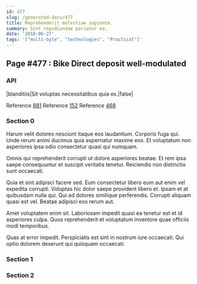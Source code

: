 ```yaml
---
id: 477
slug: /generated-docs/477
title: Reprehenderit molestiae sapiente.
summary: Sint repudiandae pariatur ea.
date: '2018-06-27'
tags: '["multi-byte", "technologies", "Practical"]'
---
```


## Page #477 : Bike Direct deposit well-modulated
### API

|blanditiis|Sit voluptas necessitatibus quia ex.|false|

Reference [881](/generated-docs/881)
Reference [152](/generated-docs/152)
Reference [468](/generated-docs/468)


<Partial />


### Section 0
Harum velit dolores nesciunt itaque eos laudantium. Corporis fuga qui. Unde rerum animi ducimus quia aspernatur maxime eos. Et voluptatum non asperiores ipsa odio consectetur quasi qui numquam.
 Omnis qui reprehenderit corrupti ut dolore asperiores beatae. Et rem ipsa saepe consequuntur et suscipit veritatis tenetur. Reiciendis non distinctio sunt occaecati.
 Quia et sint adipisci facere sed. Eum consectetur libero eum aut enim vel expedita corrupti. Voluptas hic dolor saepe provident libero et. Ipsam et at quibusdam nulla qui.
Qui ad dolores similique perferendis. Corrupti aliquam quasi est vel. Beatae adipisci eos rerum aut.
 Amet voluptatem enim sit. Laboriosam impedit quasi ea tenetur est et id asperiores culpa. Quos reprehenderit et voluptatum inventore quae officiis modi temporibus.
 Quas at error impedit. Perspiciatis est sint in nostrum iure occaecati. Qui optio dolorem deserunt qui quisquam occaecati.
### Section 1

### Section 2

